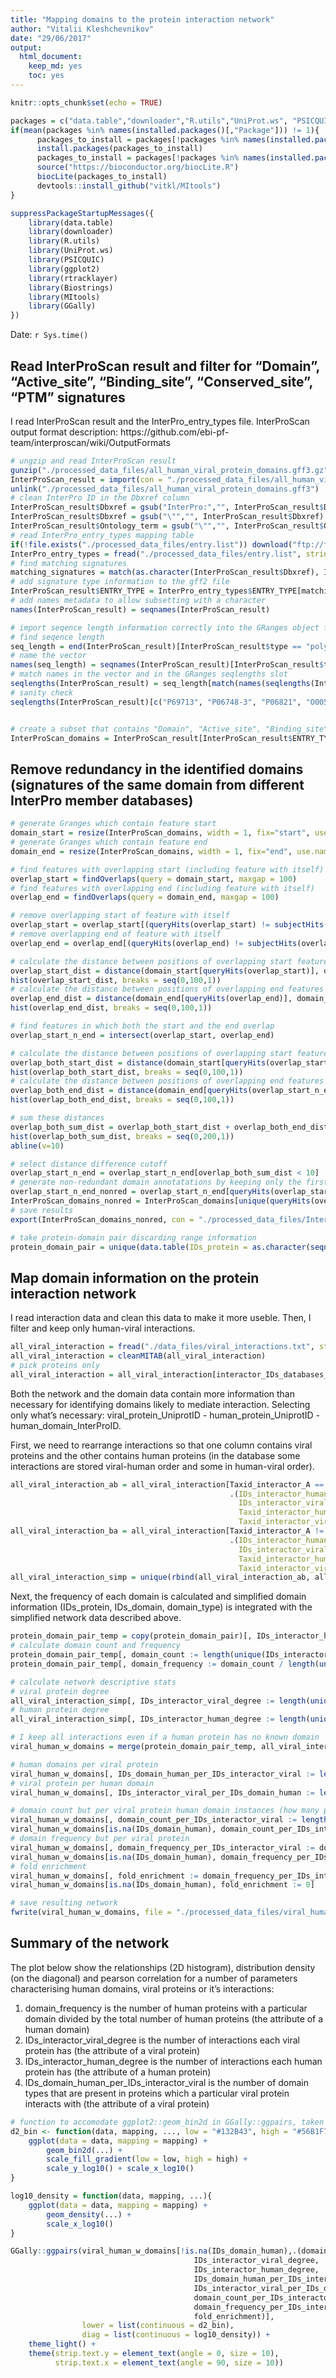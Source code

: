 ```yaml
---
title: "Mapping domains to the protein interaction network"
author: "Vitalii Kleshchevnikov"
date: "29/06/2017"
output: 
  html_document: 
    keep_md: yes
    toc: yes
---
```


```r
knitr::opts_chunk$set(echo = TRUE)

packages = c("data.table","downloader","R.utils","UniProt.ws", "PSICQUIC", "ggplot2", "rtracklayer", "Biostrings", "MItools", "GGally")
if(mean(packages %in% names(installed.packages()[,"Package"])) != 1){
      packages_to_install = packages[!packages %in% names(installed.packages()[,"Package"])]
      install.packages(packages_to_install)
      packages_to_install = packages[!packages %in% names(installed.packages()[,"Package"])]
      source("https://bioconductor.org/biocLite.R")
      biocLite(packages_to_install)
      devtools::install_github("vitkl/MItools")
}

suppressPackageStartupMessages({
    library(data.table)
    library(downloader)
    library(R.utils)
    library(UniProt.ws)
    library(PSICQUIC)
    library(ggplot2)
    library(rtracklayer)
    library(Biostrings)
    library(MItools)
    library(GGally)
})
```

Date: `r Sys.time()`

## Read InterProScan result and filter for "Domain", "Active_site", "Binding_site", "Conserved_site", "PTM" signatures

I read InterProScan result and the InterPro_entry_types file. InterProScan output format description: https://github.com/ebi-pf-team/interproscan/wiki/OutputFormats  

```r
# ungzip and read InterProScan result
gunzip("./processed_data_files/all_human_viral_protein_domains.gff3.gz", remove = F)
InterProScan_result = import(con = "./processed_data_files/all_human_viral_protein_domains.gff3", format = "gff3")
unlink("./processed_data_files/all_human_viral_protein_domains.gff3")
# clean InterPro ID in the Dbxref column
InterProScan_result$Dbxref = gsub("InterPro:","", InterProScan_result$Dbxref)
InterProScan_result$Dbxref = gsub("\"","", InterProScan_result$Dbxref)
InterProScan_result$Ontology_term = gsub("\"","", InterProScan_result$Ontology_term)
# read InterPro_entry_types mapping table
if(!file.exists("./processed_data_files/entry.list")) download("ftp://ftp.ebi.ac.uk/pub/databases/interpro/entry.list", "./processed_data_files/entry.list")
InterPro_entry_types = fread("./processed_data_files/entry.list", stringsAsFactors = F)
# find matching signatures
matching_signatures = match(as.character(InterProScan_result$Dbxref), InterPro_entry_types$ENTRY_AC)
# add signature type information to the gff2 file
InterProScan_result$ENTRY_TYPE = InterPro_entry_types$ENTRY_TYPE[matching_signatures]
# add names metadata to allow subsetting with a character
names(InterProScan_result) = seqnames(InterProScan_result)

# import seqence length information correctly into the GRanges object format
# find seqence length
seq_length = end(InterProScan_result)[InterProScan_result$type == "polypeptide"]
# name the vector
names(seq_length) = seqnames(InterProScan_result)[InterProScan_result$type == "polypeptide"]
# match names in the vector and in the GRanges seqlengths slot
seqlengths(InterProScan_result) = seq_length[match(names(seqlengths(InterProScan_result)),names(seq_length))]
# sanity check
seqlengths(InterProScan_result)[c("P69713", "P06748-3", "P06821", "O00562", "O15230")] == end(InterProScan_result[c("P69713", "P06748-3", "P06821", "O00562", "O15230")])


# create a subset that contains "Domain", "Active_site", "Binding_site", "Conserved_site", "PTM" signatures
InterProScan_domains = InterProScan_result[InterProScan_result$ENTRY_TYPE %in% c("Domain", "Active_site", "Binding_site", "Conserved_site", "PTM", "Repeat")]
```

## Remove redundancy in the identified domains (signatures of the same domain from different InterPro member databases)

```r
# generate Granges which contain feature start
domain_start = resize(InterProScan_domains, width = 1, fix="start", use.names=TRUE)
# generate Granges which contain feature end
domain_end = resize(InterProScan_domains, width = 1, fix="end", use.names=TRUE)

# find features with overlapping start (including feature with itself)
overlap_start = findOverlaps(query = domain_start, maxgap = 100)
# find features with overlapping end (including feature with itself)
overlap_end = findOverlaps(query = domain_end, maxgap = 100)

# remove overlapping start of feature with itself
overlap_start = overlap_start[(queryHits(overlap_start) != subjectHits(overlap_start))]
# remove overlapping end of feature with itself
overlap_end = overlap_end[(queryHits(overlap_end) != subjectHits(overlap_end))]

# calculate the distance between positions of overlapping start features
overlap_start_dist = distance(domain_start[queryHits(overlap_start)], domain_start[subjectHits(overlap_start)])
hist(overlap_start_dist, breaks = seq(0,100,1))
# calculate the distance between positions of overlapping end features
overlap_end_dist = distance(domain_end[queryHits(overlap_end)], domain_end[subjectHits(overlap_end)])
hist(overlap_end_dist, breaks = seq(0,100,1))

# find features in which both the start and the end overlap
overlap_start_n_end = intersect(overlap_start, overlap_end)

# calculate the distance between positions of overlapping start features
overlap_both_start_dist = distance(domain_start[queryHits(overlap_start_n_end)], domain_start[subjectHits(overlap_start_n_end)])
hist(overlap_both_start_dist, breaks = seq(0,100,1))
# calculate the distance between positions of overlapping end features
overlap_both_end_dist = distance(domain_end[queryHits(overlap_start_n_end)], domain_end[subjectHits(overlap_start_n_end)])
hist(overlap_both_end_dist, breaks = seq(0,100,1))

# sum these distances
overlap_both_sum_dist = overlap_both_start_dist + overlap_both_end_dist
hist(overlap_both_sum_dist, breaks = seq(0,200,1))
abline(v=10)

# select distance difference cutoff
overlap_start_n_end = overlap_start_n_end[overlap_both_sum_dist < 10]
# generate non-redundant domain annotatations by keeping only the first domain signature among overlapping signatures
overlap_start_n_end_nonred = overlap_start_n_end[queryHits(overlap_start_n_end) < subjectHits(overlap_start_n_end)]
InterProScan_domains_nonred = InterProScan_domains[unique(queryHits(overlap_start_n_end_nonred))]
# save results
export(InterProScan_domains_nonred, con = "./processed_data_files/InterProScan_domains_nonredundant.gff3", format = "gff3")

# take protein-domain pair discarding range information
protein_domain_pair = unique(data.table(IDs_protein = as.character(seqnames(InterProScan_domains_nonred)), IDs_domain = as.character(InterProScan_domains_nonred$Dbxref), domain_type = InterProScan_domains_nonred$ENTRY_TYPE))
```

## Map domain information on the protein interaction network

I read interaction data and clean this data to make it more useble. Then, I filter and keep only human-viral interactions.

```r
all_viral_interaction = fread("./data_files/viral_interactions.txt", stringsAsFactors = F)
all_viral_interaction = cleanMITAB(all_viral_interaction)
# pick proteins only
all_viral_interaction = all_viral_interaction[interactor_IDs_databases_A == "uniprotkb" & interactor_IDs_databases_B == "uniprotkb", ]
```

Both the network and the domain data contain more information than necessary for identifying domains likely to mediate interaction. Selecting only what's necessary: viral_protein_UniprotID - human_protein_UniprotID - human_domain_InterProID.  
  
First, we need to rearrange interactions so that one column contains viral proteins and the other contains human proteins (in the database some interactions are stored viral-human order and some in human-viral order).   

```r
all_viral_interaction_ab = all_viral_interaction[Taxid_interactor_A == "9606" & Taxid_interactor_B != "9606",
                                                 .(IDs_interactor_human = IDs_interactor_A, 
                                                   IDs_interactor_viral = IDs_interactor_B, 
                                                   Taxid_interactor_human = Taxid_interactor_A, 
                                                   Taxid_interactor_viral = Taxid_interactor_B)]
all_viral_interaction_ba = all_viral_interaction[Taxid_interactor_A != "9606" & Taxid_interactor_B == "9606",
                                                 .(IDs_interactor_human = IDs_interactor_B,
                                                   IDs_interactor_viral = IDs_interactor_A,
                                                   Taxid_interactor_human = Taxid_interactor_B,
                                                   Taxid_interactor_viral = Taxid_interactor_A)]
all_viral_interaction_simp = unique(rbind(all_viral_interaction_ab, all_viral_interaction_ba))
```

Next, the frequency of each domain is calculated and simplified domain information (IDs_protein, IDs_domain, domain_type) is integrated with the simplified network data described above.  

```r
protein_domain_pair_temp = copy(protein_domain_pair)[, IDs_interactor_human := IDs_protein][, IDs_protein := NULL][, IDs_domain_human := IDs_domain][, IDs_domain := NULL]
# calculate domain count and frequency
protein_domain_pair_temp[, domain_count := length(unique(IDs_interactor_human)), by = IDs_domain_human]
protein_domain_pair_temp[, domain_frequency := domain_count / length(unique(IDs_interactor_human))]

# calculate network descriptive stats
# viral protein degree
all_viral_interaction_simp[, IDs_interactor_viral_degree := length(unique(IDs_interactor_human)), by = IDs_interactor_viral]
# human protein degree
all_viral_interaction_simp[, IDs_interactor_human_degree := length(unique(IDs_interactor_viral)), by = IDs_interactor_human]

# I keep all interactions even if a human protein has no known domain
viral_human_w_domains = merge(protein_domain_pair_temp, all_viral_interaction_simp, all.x = F, all.y = T, by = "IDs_interactor_human", allow.cartesian = T)

# human domains per viral protein
viral_human_w_domains[, IDs_domain_human_per_IDs_interactor_viral := length(unique(IDs_domain_human)), by = IDs_interactor_viral]
# viral protein per human domain
viral_human_w_domains[, IDs_interactor_viral_per_IDs_domain_human := length(unique(IDs_interactor_viral)), by = IDs_domain_human]

# domain count but per viral protein human domain instances (how many proteins the domain is located in) per viral protein (ID) and human domain (ID)
viral_human_w_domains[, domain_count_per_IDs_interactor_viral := length(unique(IDs_interactor_human)), by = .(IDs_interactor_viral, IDs_domain_human)]
viral_human_w_domains[is.na(IDs_domain_human), domain_count_per_IDs_interactor_viral := 0]
# domain frequency but per viral protein
viral_human_w_domains[, domain_frequency_per_IDs_interactor_viral := domain_count_per_IDs_interactor_viral / IDs_interactor_viral_degree, by = IDs_interactor_viral]
viral_human_w_domains[is.na(IDs_domain_human), domain_frequency_per_IDs_interactor_viral := 0]
# fold enrichment
viral_human_w_domains[, fold_enrichment := domain_frequency_per_IDs_interactor_viral / domain_frequency]
viral_human_w_domains[is.na(IDs_domain_human), fold_enrichment := 0]

# save resulting network
fwrite(viral_human_w_domains, file = "./processed_data_files/viral_human_net_w_domains", sep = "\t")
```

## Summary of the network

The plot below show the relationships (2D histogram), distribution density (on the diagonal) and pearson correlation for a number of parameters characterising human domains, viral proteins or it's interactions:

1. domain_frequency is the number of human proteins with a particular domain divided by the total number of human proteins (the attribute of a human domain)
2. IDs_interactor_viral_degree is the number of interactions each viral protein has (the attribute of a viral protein)
3. IDs_interactor_human_degree is the number of interactions each human protein has (the attribute of a human protein)
4. IDs_domain_human_per_IDs_interactor_viral is the number of domain types that are present in proteins which a particular viral protein interacts with (the attribute of a viral protein)

```r
# function to accomodate ggplot2::geom_bin2d in GGally::ggpairs, taken from http://ggobi.github.io/ggally/#custom_functions
d2_bin <- function(data, mapping, ..., low = "#132B43", high = "#56B1F7") {
    ggplot(data = data, mapping = mapping) +
        geom_bin2d(...) +
        scale_fill_gradient(low = low, high = high) +
        scale_y_log10() + scale_x_log10()
}

log10_density = function(data, mapping, ...){
    ggplot(data = data, mapping = mapping) +
        geom_density(...) +
        scale_x_log10()
}

GGally::ggpairs(viral_human_w_domains[!is.na(IDs_domain_human),.(domain_frequency, 
                                         IDs_interactor_viral_degree, 
                                         IDs_interactor_human_degree, 
                                         IDs_domain_human_per_IDs_interactor_viral, 
                                         IDs_interactor_viral_per_IDs_domain_human,
                                         domain_count_per_IDs_interactor_viral,
                                         domain_frequency_per_IDs_interactor_viral,
                                         fold_enrichment)], 
                lower = list(continuous = d2_bin), 
                diag = list(continuous = log10_density)) +
    theme_light() +
    theme(strip.text.y = element_text(angle = 0, size = 10),
          strip.text.x = element_text(angle = 90, size = 10))
```